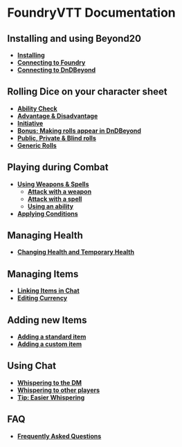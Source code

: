 



<Meta title="Foundry VTT/Introduction" />

<div className="coverImage" style={{backgroundImage: `url(${Cover})`}}/>
<div className="coverTitle">
    <h1>FoundryVTT Documentation</h1>
</div>

## Installing and using Beyond20

 - [**Installing**](./?path=/docs/foundry-vtt-beyond-20-installation--page#installing)
 - [**Connecting to Foundry**](./?path=/docs/foundry-vtt-beyond-20-installation--page#connecting-to-foundry)
 - [**Connecting to DnDBeyond**](./?path=/docs/foundry-vtt-beyond-20-installation--page#connecting-to-dndbeyond)

## Rolling Dice on your character sheet

 - [**Ability Check**](./?path=/docs/foundry-vtt-rolling-dice--page#rolling-to-make-an-ability-check)
 - [**Advantage & Disadvantage**](./?path=/docs/foundry-vtt-rolling-dice--page#rolling-with-advantage-and-disadvantage)
 - [**Initiative**](./?path=/docs/foundry-vtt-rolling-dice--page#rolling-for-initiative)
 - [**Bonus: Making rolls appear in DnDBeyond**](./?path=/docs/foundry-vtt-rolling-dice--page#bonus-making-your-rolls-appear-in-dndbeyond-once-again)
 - [**Public, Private & Blind rolls**](./?path=/docs/foundry-vtt-rolling-dice--page#public-private-and-blind-rolls)
 - [**Generic Rolls**](./?path=/docs/foundry-vtt-rolling-dice--page#generic-rolling)

## Playing during Combat

 - [**Using Weapons & Spells**](./?path=/docs/foundry-vtt-combat--page#attacking-with-weapons-spells-and-abilities)
   - [**Attack with a weapon**](./?path=/docs/foundry-vtt-combat--page#to-attack-with-a-weapon)
   - [**Attack with a spell**](./?path=/docs/foundry-vtt-combat--page#to-attack-with-a-spell)
   - [**Using an ability**](./?path=/docs/foundry-vtt-combat--page#to-use-an-ability)
 - [**Applying Conditions**](./?path=/docs/foundry-vtt-combat--page#applying-conditions)

## Managing Health

 - [**Changing Health and Temporary Health**](./?path=/docs/foundry-vtt-health-and-temp-health--page#changing-health-and-temp-health)

## Managing Items

 - [**Linking Items in Chat**](./?path=/docs/foundry-vtt-currency-and-items--page#linking-items-in-chat)
 - [**Editing Currency**](./?path=/docs/foundry-vtt-currency-and-items--page#editing-currency)

## Adding new Items

 - [**Adding a standard item**](./?path=/docs/foundry-vtt-adding-items-custom-items--page#adding-a-standard-item)
 - [**Adding a custom item**](./?path=/docs/foundry-vtt-adding-items-custom-items--page#adding-a-custom-item)

## Using Chat

 - [**Whispering to the DM**](./?path=/docs/foundry-vtt-using-chat--page#whispering-to-the-dm)
 - [**Whispering to other players**](./?path=/docs/foundry-vtt-using-chat--page#whispering-to-other-players)
 - [**Tip: Easier Whispering**](./?path=/docs/foundry-vtt-using-chat--page#tip-easier-whispering)

## FAQ

 - [**Frequently Asked Questions**](./?path=/docs/foundry-vtt-faq--page)
